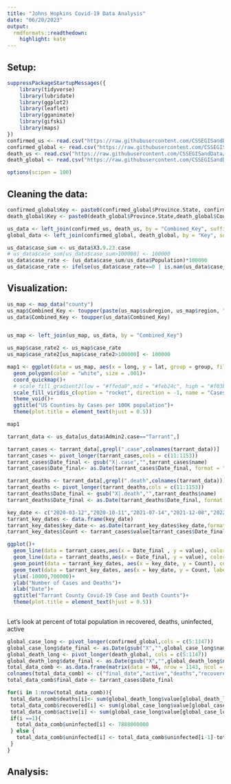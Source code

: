 ```yaml
---
title: "Johns Hopkins Covid-19 Data Analysis"
date: "06/20/2023"
output:
  rmdformats::readthedown:
    highlight: kate
---
```

## Setup: 
```r
suppressPackageStartupMessages({
    library(tidyverse)
    library(lubridate)
    library(ggplot2)
    library(leaflet)
    library(gganimate)
    library(gifski)
    library(maps)
})
confirmed_us <- read.csv("https://raw.githubusercontent.com/CSSEGISandData/COVID-19/master/csse_covid_19_data/csse_covid_19_time_series/time_series_covid19_confirmed_US.csv")
confirmed_global <- read.csv("https://raw.githubusercontent.com/CSSEGISandData/COVID-19/master/csse_covid_19_data/csse_covid_19_time_series/time_series_covid19_confirmed_global.csv")
death_us <- read.csv("https://raw.githubusercontent.com/CSSEGISandData/COVID-19/master/csse_covid_19_data/csse_covid_19_time_series/time_series_covid19_deaths_US.csv")
death_global <- read.csv("https://raw.githubusercontent.com/CSSEGISandData/COVID-19/master/csse_covid_19_data/csse_covid_19_time_series/time_series_covid19_deaths_global.csv")

options(scipen = 100)
```

## Cleaning the data:

```r
confirmed_global$Key <- paste0(confirmed_global$Province.State, confirmed_global$Country.Region)
death_global$Key <- paste0(death_global$Province.State,death_global$Country.Region)

us_data <- left_join(confirmed_us, death_us, by = "Combined_Key", suffix = c(".case",".death"))
global_data <- left_join(confirmed_global, death_global, by = "Key", suffix = c(".case",".death"))

us_data$case_sum <- us_data$X3.9.23.case
# us_data$case_sum[us_data$case_sum>100000] <- 100000
us_data$case_rate <- (us_data$case_sum/us_data$Population)*100000
us_data$case_rate <- ifelse(us_data$case_rate==0 | is.nan(us_data$case_rate) | us_data$case_rate==Inf, yes = 0, no = us_data$case_rate)
```


## Visualization: 

```r
us_map <- map_data("county")
us_map$Combined_Key <- toupper(paste(us_map$subregion, us_map$region, "US", sep = ", "))
us_data$Combined_Key <- toupper(us_data$Combined_Key)


us_map <- left_join(us_map, us_data, by = "Combined_Key")

us_map$case_rate2 <- us_map$case_rate
us_map$case_rate2[us_map$case_rate2>100000] <- 100000

map1 <- ggplot(data = us_map, aes(x = long, y = lat, group = group, fill = case_rate2))+
  geom_polygon(color = "white", size = .001)+
  coord_quickmap()+
  # scale_fill_gradient2(low = "#ffeda0",mid = "#feb24c", high = "#f03b20", midpoint = mean(us_data$case_rate)/3)
  scale_fill_viridis_c(option = "rocket", direction = -1, name = "Cases per 100K", labels = c("0","25,000","50,000","75,000","10,0000+"))+
  theme_void()+
  ggtitle("US Counties by Cases per 100K population")+
  theme(plot.title = element_text(hjust = 0.5))

map1
```

```r
tarrant_data <- us_data[us_data$Admin2.case=="Tarrant",]

tarrant_cases <- tarrant_data[,grepl(".case",colnames(tarrant_data))]
tarrant_cases <- pivot_longer(tarrant_cases,cols = c(11:1153))
tarrant_cases$Date_final <- gsub("X|.case","",tarrant_cases$name)
tarrant_cases$Date_final<- as.Date(tarrant_cases$Date_final, format = "%m.%d.%y")

tarrant_deaths <- tarrant_data[,grepl(".death",colnames(tarrant_data))]
tarrant_deaths <- pivot_longer(tarrant_deaths,cols = c(11:1153))
tarrant_deaths$Date_final <- gsub("X|.death","",tarrant_deaths$name)
tarrant_deaths$Date_final <- as.Date(tarrant_deaths$Date_final, format = "%m.%d.%y")

key_date <- c("2020-03-12","2020-10-11","2021-07-14","2021-12-08","2022-06-02","2022-12-02")
tarrant_key_dates <- data.frame(key_date)
tarrant_key_dates$key_date <- as.Date(tarrant_key_dates$key_date,format = "%Y-%m-%d")
tarrant_key_dates$Count <- tarrant_cases$value[tarrant_cases$Date_final %in% tarrant_key_dates$key_date]

ggplot()+
  geom_line(data = tarrant_cases,aes(x = Date_final , y = value), color = "blue", size = 1)+
  geom_line(data = tarrant_deaths,aes(x = Date_final, y = value), color = "red", size = 1)+
  geom_point(data = tarrant_key_dates, aes(x = key_date, y = Count), color = "black", size = 3)+
  geom_text(data = tarrant_key_dates, aes(x = key_date, y = Count, label = key_date), hjust = 0, vjust = 1.4)+
  ylim(-10000,700000)+
  ylab("Number of Cases and Deaths")+
  xlab("Date")+
  ggtitle("Tarrant County Covid-19 Case and Death Counts")+
  theme(plot.title = element_text(hjust = 0.5))
  

```

Let's look at percent of total population in recovered, deaths, uninfected, active
```r
global_case_long <- pivot_longer(confirmed_global,cols = c(5:1147))
global_case_long$date_final <- as.Date(gsub("X","",global_case_long$name),format = "%m.%d.%y")
global_death_long <- pivot_longer(death_global, cols = c(5:1147))
global_death_long$date_final <- as.Date(gsub("X","",global_death_long$name),format = "%m.%d.%y")
total_data_comb <- as.data.frame(matrix(data = NA, nrow = 1143, ncol = 5))
colnames(total_data_comb) <- c("final_date","active","deaths","recovered","uninfected")
total_data_comb$final_date <- tarrant_cases$Date_final

for(i in 1:nrow(total_data_comb)){
 total_data_comb$deaths[i]<- sum(global_death_long$value[global_death_long$date_final==total_data_comb$final_date[i]])
 total_data_comb$recovered[i] <- sum(global_case_long$value[global_case_long$date_final==total_data_comb$final_date[i]-30])
 total_data_comb$active[i] <- sum(global_case_long$value[global_case_long$date_final==total_data_comb$final_date[i]])-total_data_comb$recovered[i]-total_data_comb$deaths[i]
 if(i ==1){
   total_data_comb$uninfected[i] <- 7888000000
 } else {
   total_data_comb$uninfected[i] <- total_data_comb$uninfected[i-1]-total_data_comb$active[i]-total_data_comb$deaths[i]-total_data_comb$recovered[i]
 }
}

```


## Analysis: 

```r


```

